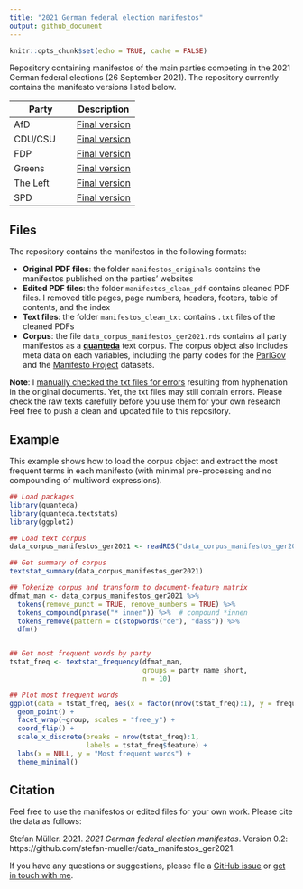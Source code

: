 ```yaml
---
title: "2021 German federal election manifestos"
output: github_document
---
```


```r
knitr::opts_chunk$set(echo = TRUE, cache = FALSE)
```

Repository containing manifestos of the main parties competing in the 2021 German federal elections (26 September 2021). The repository currently contains the manifesto versions listed below.

Party | Description
--|--
AfD | [Final version](https://cdn.afd.tools/wp-content/uploads/sites/111/2021/05/2021-05-20-_-AfD-Bundestagswahlprogramm-2021.pdf)
CDU/CSU | [Final version](https://www.csu.de/common/download/Regierungsprogramm.pdf)
FDP | [Final version](https://www.fdp.de/sites/default/files/2021-06/FDP_Programm_Bundestagswahl2021_1.pdf)
Greens | [Final version](https://www.gruene.de/artikel/wahlprogramm-zur-bundestagswahl-2021)
The Left | [Final version](https://www.die-linke.de/fileadmin/download/wahlen2021/BTWP21_Entwurf_Vorsitzende.pdf)
SPD | [Final version](https://www.spd.de/fileadmin/Dokumente/Beschluesse/Programm/SPD-Zukunftsprogramm.pdf)


## Files

The repository contains the manifestos in the following formats:

- **Original PDF files**: the folder `manifestos_originals` contains the manifestos published on the parties' websites
- **Edited PDF files**: the folder `manifestos_clean_pdf` contains cleaned PDF files. I removed title pages, page numbers, headers, footers, table of contents, and the index
- **Text files**: the folder `manifestos_clean_txt` contains `.txt` files of the cleaned PDFs
- **Corpus**: the file `data_corpus_manifestos_ger2021.rds` contains all party manifestos as a [**quanteda**](https://quanteda.io) text corpus. The corpus object also includes meta data on each variables, including the party codes for the [ParlGov](http://www.parlgov.org) and the [Manifesto Project](https://manifesto-project.wzb.eu) datasets.

**Note**: I [manually checked the txt files for errors](https://github.com/stefan-mueller/data_manifestos_ger2021/commit/852923fb96c2393689fb1ccbc2ed15312517d67a) resulting from hyphenation in the original documents. Yet, the txt files may still contain errors. Please check the raw texts carefully before you use them for your own research Feel free to push a clean and updated file to this repository.

## Example

This example shows how to load the corpus object and extract the most frequent terms in each manifesto (with minimal pre-processing and no compounding of multiword expressions).


```r
## Load packages
library(quanteda)
library(quanteda.textstats)
library(ggplot2)

## Load text corpus
data_corpus_manifestos_ger2021 <- readRDS("data_corpus_manifestos_ger2021.rds")

## Get summary of corpus
textstat_summary(data_corpus_manifestos_ger2021)

## Tokenize corpus and transform to document-feature matrix
dfmat_man <- data_corpus_manifestos_ger2021 %>% 
  tokens(remove_punct = TRUE, remove_numbers = TRUE) %>% 
  tokens_compound(phrase("* innen")) %>%  # compound *innen
  tokens_remove(pattern = c(stopwords("de"), "dass")) %>% 
  dfm()


## Get most frequent words by party
tstat_freq <- textstat_frequency(dfmat_man, 
                                 groups = party_name_short, 
                                 n = 10)

## Plot most frequent words
ggplot(data = tstat_freq, aes(x = factor(nrow(tstat_freq):1), y = frequency)) +
  geom_point() +
  facet_wrap(~group, scales = "free_y") +
  coord_flip() +
  scale_x_discrete(breaks = nrow(tstat_freq):1,
                   labels = tstat_freq$feature) +
  labs(x = NULL, y = "Most frequent words") +
  theme_minimal()
```


## Citation

Feel free to use the manifestos or edited files for your own work. Please cite the data as follows:

Stefan Müller. 2021. _2021 German federal election manifestos_. Version 0.2: https://github.com/stefan-mueller/data_manifestos_ger2021.

If you have any questions or suggestions, please file a [GitHub issue](https://github.com/stefan-mueller/data_manifestos_ger2021/issues) or [get in touch with me](https://muellerestefan.net).
